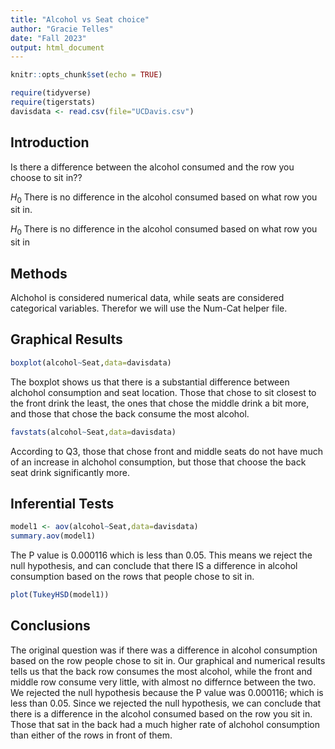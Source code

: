 ```yaml
---
title: "Alcohol vs Seat choice"
author: "Gracie Telles"
date: "Fall 2023"
output: html_document
---
```


```r
knitr::opts_chunk$set(echo = TRUE)
```

```r
require(tidyverse)
require(tigerstats)
davisdata <- read.csv(file="UCDavis.csv")
```

## Introduction

Is there a difference between the alcohol consumed and the row you choose to sit in??

$H_0$ There is no difference in the alcohol consumed based on what row you sit in.

$H_0$ There is no difference in the alcohol consumed based on what row you sit in

## Methods

Alchohol is considered numerical data, while seats are considered categorical variables. Therefor we will use the Num-Cat helper file.

## Graphical Results

```r
boxplot(alcohol~Seat,data=davisdata)
```

The boxplot shows us that there is a substantial difference between alchohol consumption and seat location. Those that chose to sit closest to the front drink the least, the ones that chose the middle drink a bit more, and those that chose the back consume the most alcohol.

```r
favstats(alcohol~Seat,data=davisdata)
```

According to Q3, those that chose front and middle seats do not have much of an increase in alchohol consumption, but those that choose the back seat drink significantly more.

## Inferential Tests

```r
model1 <- aov(alcohol~Seat,data=davisdata)
summary.aov(model1)
```

The P value is 0.000116 which is less than 0.05. This means we reject the null hypothesis, and can conclude that there IS a difference in alcohol consumption based on the rows that people chose to sit in.

```r
plot(TukeyHSD(model1))
```

## Conclusions

The original question was if there was a difference in alcohol consumption based on the row people chose to sit in. Our graphical and numerical results tells us that the back row consumes the most alcohol, while the front and middle row consume very little, with almost no differnce between the two. We rejected the null hypothesis because the P value was 0.000116; which is less than 0.05. Since we rejected the null hypothesis, we can conclude that there is a difference in the alcohol consumed based on the row you sit in. Those that sat in the back had a much higher rate of alchohol consumption than either of the rows in front of them.


